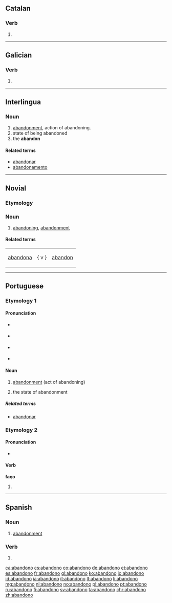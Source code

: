 ==Catalan==

===Verb===
{{head|ca|verb form}}

# {{ca-verb form of|p=1|n=sg|t=pres|m=ind|abandonar}}

----

==Galician==

===Verb===
{{gl-verb-form}}

# {{inflection of|abandonar||lang=gl|1|s|pres|indc}}

----

==Interlingua==

===Noun===
{{ia-noun}}

# [[abandonment]], action of abandoning.
# state of being abandoned
# the '''abandon'''
{{attention|ia|is this entry correct? what does the third sense, "the abandon", mean?}}

====Related terms====
* [[abandonar]]
* [[abandonamento]]

----

==Novial==

===Etymology===
{{suffix|lang=nov|abandon|o}}

===Noun===
{{nov-noun}}

# [[abandoning]], [[abandonment]]

====Related terms====
{|
|[[abandona]] || { v } || [[abandon]]
|}

----

==Portuguese==

===Etymology 1===
{{back-form|abandonar|lang=pt}}

====Pronunciation====
* {{a|Brazil}} {{IPA|/a.bɐ̃.ˈdo.nu/|lang=pt}}
* {{a|South Brazil}} {{IPA|/a.bɐ̃.ˈdo.no/|lang=pt}}
* {{a|Portugal}} {{IPA|/ɐ.βɐ̃.ˈdo.nu/|lang=pt}}
* {{hyphenation|a|ban|do|no|lang=pt}}

====Noun====
{{pt-noun|m|s}}

# [[abandonment]] (act of abandoning)
# {{label|pt|uncountable}} the state of abandonment

=====Related terms=====
* [[abandonar]]

===Etymology 2===
{{back-form|abandonar|lang=pt}}

====Pronunciation====
* {{a|Portugal}} {{IPA|/ɐ.βɐ̃.ˈdɔ.nu/|lang=pt}}

====Verb====
'''faço'''

# {{pt-verb form of|abandonar|ar|indicative|present|singular|first}}

----

==Spanish==

===Noun===
{{es-noun|m}}

# [[abandonment]]

===Verb===
{{es-verb-form}}

# {{es-verb form of|mood=ind|tense=pres|num=s|pers=1|ending=ar|abandonar}}

[[ca:abandono]]
[[cs:abandono]]
[[co:abandono]]
[[de:abandono]]
[[et:abandono]]
[[es:abandono]]
[[fr:abandono]]
[[gl:abandono]]
[[ko:abandono]]
[[io:abandono]]
[[id:abandono]]
[[ia:abandono]]
[[it:abandono]]
[[lt:abandono]]
[[li:abandono]]
[[mg:abandono]]
[[nl:abandono]]
[[no:abandono]]
[[pl:abandono]]
[[pt:abandono]]
[[ru:abandono]]
[[fi:abandono]]
[[sv:abandono]]
[[ta:abandono]]
[[chr:abandono]]
[[zh:abandono]]